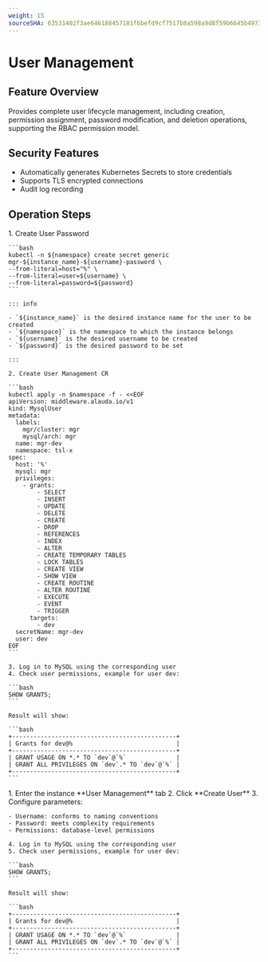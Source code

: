 ```yaml
---
weight: 15
sourceSHA: 63531402f3ae646188457181f6befd9cf7517b8a598a9d8f59b6645b497315be
---
```


# User Management

## Feature Overview

Provides complete user lifecycle management, including creation, permission assignment, password modification, and deletion operations, supporting the RBAC permission model.

## Security Features

- Automatically generates Kubernetes Secrets to store credentials
- Supports TLS encrypted connections
- Audit log recording

## Operation Steps

<Tabs>
  <Tab label="CLI">
    1. Create User Password

    ```bash
    kubectl -n ${namespace} create secret generic mgr-${instance_name}-${username}-password \
    --from-literal=host="%" \
    --from-literal=user=${username} \
    --from-literal=password=${password}
    ```

    ::: info

    - `${instance_name}` is the desired instance name for the user to be created
    - `${namespace}` is the namespace to which the instance belongs
    - `${username}` is the desired username to be created
    - `${password}` is the desired password to be set

    :::

    2. Create User Management CR

    ```bash
    kubectl apply -n $namespace -f - <<EOF
    apiVersion: middleware.alauda.io/v1
    kind: MysqlUser
    metadata:
      labels:
        mgr/cluster: mgr
        mysql/arch: mgr
      name: mgr-dev
      namespace: tsl-x
    spec:
      host: '%'
      mysql: mgr
      privileges:
        - grants:
            - SELECT
            - INSERT
            - UPDATE
            - DELETE
            - CREATE
            - DROP
            - REFERENCES
            - INDEX
            - ALTER
            - CREATE TEMPORARY TABLES
            - LOCK TABLES
            - CREATE VIEW
            - SHOW VIEW
            - CREATE ROUTINE
            - ALTER ROUTINE
            - EXECUTE
            - EVENT
            - TRIGGER
          targets:
            - dev
      secretName: mgr-dev
      user: dev
    EOF
    ```

    3. Log in to MySQL using the corresponding user
    4. Check user permissions, example for user dev:

    ```bash
    SHOW GRANTS;
    ```

    Result will show:

    ```bash
    +----------------------------------------------+
    | Grants for dev@%                             |
    +----------------------------------------------+
    | GRANT USAGE ON *.* TO `dev`@`%`              |
    | GRANT ALL PRIVILEGES ON `dev`.* TO `dev`@`%` |
    +----------------------------------------------+
    ```
  </Tab>

  <Tab label="Web Console">
    1. Enter the instance **User Management** tab
    2. Click **Create User**
    3. Configure parameters:

    - Username: conforms to naming conventions
    - Password: meets complexity requirements
    - Permissions: database-level permissions

    4. Log in to MySQL using the corresponding user
    5. Check user permissions, example for user dev:

    ```bash
    SHOW GRANTS;
    ```

    Result will show:

    ```bash
    +----------------------------------------------+
    | Grants for dev@%                             |
    +----------------------------------------------+
    | GRANT USAGE ON *.* TO `dev`@`%`              |
    | GRANT ALL PRIVILEGES ON `dev`.* TO `dev`@`%` |
    +----------------------------------------------+
    ```
  </Tab>
</Tabs>
